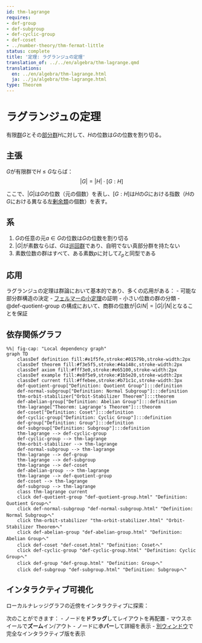 ```yaml
---
id: thm-lagrange
requires:
- def-group
- def-subgroup
- def-cyclic-group
- def-coset
- ../number-theory/thm-fermat-little
status: complete
title: '定理: ラグランジュの定理'
translation_of: ../../en/algebra/thm-lagrange.qmd
translations:
  en: ../en/algebra/thm-lagrange.html
  ja: ../ja/algebra/thm-lagrange.html
type: Theorem
---
```


# ラグランジュの定理 {#thm-lagrange}

有限[群](def-group.qmd)$G$とその[部分群](def-subgroup.qmd)$H$に対して、$H$の位数は$G$の位数を割り切る。

## 主張

$G$が有限群で$H \leq G$ならば：
$$|G| = |H| \cdot [G:H]$$

ここで、$|G|$は$G$の位数（元の個数）を表し、$[G:H]$は$H$の$G$における指数（$H$の$G$における異なる左[剰余類](def-coset.qmd)の個数）を表す。

## 系

1. $G$の任意の元$a \in G$の位数は$G$の位数を割り切る
2. $|G|$が素数ならば、$G$は[巡回群](def-cyclic-group.qmd)であり、自明でない真部分群を持たない
3. 素数位数の群はすべて、ある素数$p$に対して$\mathbb{Z}_p$と同型である

## 応用

ラグランジュの定理は群論において基本的であり、多くの応用がある：
- 可能な部分群構造の決定
- [フェルマーの小定理](../number-theory/thm-fermat-little.qmd)の証明
- 小さい位数の群の分類
- @def-quotient-group の構成において、商群の位数が$|G/N| = |G|/|N|$となることを保証

## 依存関係グラフ

```mermaid
%%| fig-cap: "Local dependency graph"
graph TD
    classDef definition fill:#e1f5fe,stroke:#01579b,stroke-width:2px
    classDef theorem fill:#f3e5f5,stroke:#4a148c,stroke-width:2px
    classDef axiom fill:#fff3e0,stroke:#e65100,stroke-width:2px
    classDef example fill:#e8f5e9,stroke:#1b5e20,stroke-width:2px
    classDef current fill:#ffebee,stroke:#b71c1c,stroke-width:3px
    def-quotient-group["Definition: Quotient Group"]:::definition
    def-normal-subgroup["Definition: Normal Subgroup"]:::definition
    thm-orbit-stabilizer["Orbit-Stabilizer Theorem"]:::theorem
    def-abelian-group["Definition: Abelian Group"]:::definition
    thm-lagrange["Theorem: Lagrange's Theorem"]:::theorem
    def-coset["Definition: Coset"]:::definition
    def-cyclic-group["Definition: Cyclic Group"]:::definition
    def-group["Definition: Group"]:::definition
    def-subgroup["Definition: Subgroup"]:::definition
    thm-lagrange --> def-cyclic-group
    def-cyclic-group --> thm-lagrange
    thm-orbit-stabilizer --> thm-lagrange
    def-normal-subgroup --> thm-lagrange
    thm-lagrange --> def-group
    thm-lagrange --> def-subgroup
    thm-lagrange --> def-coset
    def-abelian-group --> thm-lagrange
    thm-lagrange --> def-quotient-group
    def-coset --> thm-lagrange
    def-subgroup --> thm-lagrange
    class thm-lagrange current
    click def-quotient-group "def-quotient-group.html" "Definition: Quotient Groupへ"
    click def-normal-subgroup "def-normal-subgroup.html" "Definition: Normal Subgroupへ"
    click thm-orbit-stabilizer "thm-orbit-stabilizer.html" "Orbit-Stabilizer Theoremへ"
    click def-abelian-group "def-abelian-group.html" "Definition: Abelian Groupへ"
    click def-coset "def-coset.html" "Definition: Cosetへ"
    click def-cyclic-group "def-cyclic-group.html" "Definition: Cyclic Groupへ"
    click def-group "def-group.html" "Definition: Groupへ"
    click def-subgroup "def-subgroup.html" "Definition: Subgroupへ"
```

## インタラクティブ可視化

ローカルナレッジグラフの近傍をインタラクティブに探索：

::: {.graph-viz data-id="thm-lagrange" data-width="700" data-height="500"}
:::

次のことができます：
- ノードを**ドラッグ**してレイアウトを再配置
- マウスホイールで**ズーム**イン/アウト
- ノードに**ホバー**して詳細を表示
- [別ウィンドウ](../../output/interactive/thm-lagrange.html){target="_blank"}で完全なインタラクティブ版を表示
